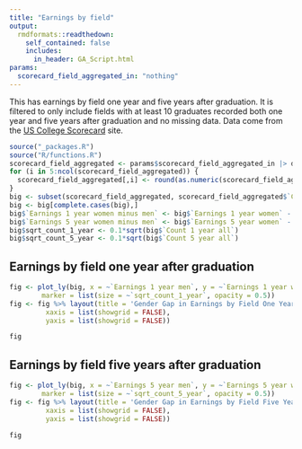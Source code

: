 ```yaml
---
title: "Earnings by field"
output:
  rmdformats::readthedown:
    self_contained: false
    includes:
      in_header: GA_Script.html
params:
  scorecard_field_aggregated_in: "nothing"
---
```


This has earnings by field one year and five years after graduation. It is filtered to only include fields with at least 10 graduates recorded both one year and five years after graduation and no missing data. Data come from the [US College Scorecard](https://collegescorecard.ed.gov/data/) site.

```r
source("_packages.R")
source("R/functions.R")
scorecard_field_aggregated <- params$scorecard_field_aggregated_in |> dplyr::ungroup() |> as.data.frame()
for (i in 5:ncol(scorecard_field_aggregated)) {
  scorecard_field_aggregated[,i] <- round(as.numeric(scorecard_field_aggregated[,i]),0)
}
big <- subset(scorecard_field_aggregated, scorecard_field_aggregated$`Count 1 year all`>=10 & scorecard_field_aggregated$`Count 5 year all`>=10)
big <- big[complete.cases(big),]
big$`Earnings 1 year women minus men` <- big$`Earnings 1 year women` - big$`Earnings 1 year men`
big$`Earnings 5 year women minus men` <- big$`Earnings 5 year women` - big$`Earnings 5 year men`
big$sqrt_count_1_year <- 0.1*sqrt(big$`Count 1 year all`)
big$sqrt_count_5_year <- 0.1*sqrt(big$`Count 5 year all`)
```

## Earnings by field one year after graduation

```r
fig <- plot_ly(big, x = ~`Earnings 1 year men`, y = ~`Earnings 1 year women minus men`,  text = ~CIPDESC, type = 'scatter', mode = 'markers', color=~CREDDESC,
        marker = list(size = ~`sqrt_count_1_year`, opacity = 0.5))
fig <- fig %>% layout(title = 'Gender Gap in Earnings by Field One Year After Graduation',
         xaxis = list(showgrid = FALSE),
         yaxis = list(showgrid = FALSE))

fig
```

## Earnings by field five years after graduation

```r
fig <- plot_ly(big, x = ~`Earnings 5 year men`, y = ~`Earnings 5 year women minus men`,  text = ~CIPDESC, type = 'scatter', mode = 'markers', color=~CREDDESC,
        marker = list(size = ~`sqrt_count_5_year`, opacity = 0.5))
fig <- fig %>% layout(title = 'Gender Gap in Earnings by Field Five Years After Graduation',
         xaxis = list(showgrid = FALSE),
         yaxis = list(showgrid = FALSE))

fig
```